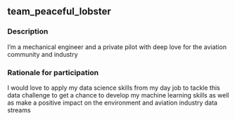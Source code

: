 ## team_peaceful_lobster

### Description
I'm a mechanical engineer and a private pilot with deep love for the aviation community and industry

### Rationale for participation
I would love to apply my data science skills from my day job to tackle this data challenge to get a chance to develop my machine learning skills as well as make a positive impact on the environment and aviation industry data streams

